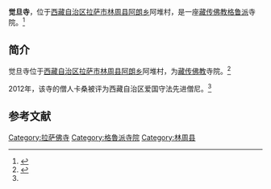 {{Infobox Tibetan Buddhist monastery
|name =觉旦寺
|image =
|image size = 250px
|alt = 
|caption = 
|t=
|w=
|to = 
|ipa={{IPA|}}
|z=
|thdl=
|e=
|tc=覺旦寺
|s=觉旦寺
|p=
|m=
|k=
|pushpin_map = 
|latd =  | latm =  | lats =  | latNS = 
|longd=  | longm= | longs =| longEW = 
|iso_region = 
|map_caption = 
|mapsize = 
|location_country = 中国
|location = {{CHN}}[[西藏自治区|西藏自治区]][[拉萨市|拉萨市]][[林周县|林周县]]
|coordinates_display =
|founded_by = 
|date_founded =
|date_renovated =
|sect = [[格鲁派|格鲁派]]
|mather =[[热振寺|热振寺]]
|children =
|dedicated_to = 
|tulku =
|head_lama = 
|head_mgh =
|no._of_monks = 
|architecture = 
|festivals =
|footnotes = 
}}

'''觉旦寺'''，位于[[西藏自治区|西藏自治区]][[拉萨市|拉萨市]][[林周县|林周县]][[阿朗乡|阿朗乡]]阿堆村，是一座[[藏传佛教|藏传佛教]][[格鲁派|格鲁派]]寺院。<ref name=mingdan>{{Cite web |url=http://www.lasa.gov.cn/Item/38763.aspx |title=自治区和谐模范寺庙和爱国守法先进僧尼名单，中国拉萨，2012年05月03日 |access-date=2013年8月16日 |archive-date=2013年9月28日 |archive-url=https://web.archive.org/web/20130928220630/http://www.lasa.gov.cn/Item/38763.aspx |dead-url=yes }}</ref>

==简介==
觉旦寺位于[[西藏自治区|西藏自治区]][[拉萨市|拉萨市]][[林周县|林周县]][[阿朗乡|阿朗乡]]阿堆村，为[[藏传佛教|藏传佛教]]寺院。<ref>{{Cite web |url=http://www1.wubaiyi.com/index.php?m=content&c=index&a=show&catid=9&id=292072 |title=拉萨市林周县觉旦寺、色瓦龙寺、纳嘎寺、边嘎寺、巴杂寺公路工程中标公告，伍佰亿公路信息网，2012-09-25 |access-date=2013-08-16 |archive-url=https://web.archive.org/web/20160309022939/http://www.wubaiyi.com/index.php?a=show&c=index&catid=9&id=292072&m=content |archive-date=2016-03-09 |dead-url=yes }}</ref>

2012年，该寺的僧人卡桑被评为西藏自治区爱国守法先进僧尼。<ref name=mingdan/>

==参考文献==
{{reflist}}

{{拉萨地标}}
[[Category:拉萨佛寺|Category:拉萨佛寺]]
[[Category:格魯派寺院|Category:格魯派寺院]]
[[Category:林周县|Category:林周县]]